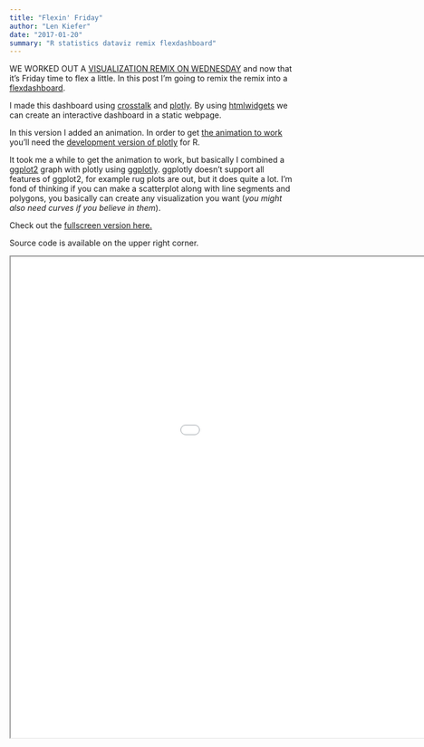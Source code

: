 ```yaml
---
title: "Flexin' Friday"
author: "Len Kiefer"
date: "2017-01-20"
summary: "R statistics dataviz remix flexdashboard"
---
```


WE WORKED OUT A [VISUALIZATION REMIX ON WEDNESDAY](http://lenkiefer.com/2017/01/18/workin-workout) and now that it's Friday time to flex a little.  In this post I'm going to remix the remix into a [flexdashboard](http://rmarkdown.rstudio.com/flexdashboard/index.html).

I made this dashboard using [crosstalk]( http://rstudio.github.io/crosstalk/) and [plotly]( https://plot.ly/r/). By using [htmlwidgets]( http://www.htmlwidgets.org/) we can create an interactive dashboard in a static webpage.

In this version I added an animation.  In order to get [the animation to work](https://cpsievert.github.io/plotly_book/key-frame-animations.html) you'll need the [development version of plotly](https://github.com/ropensci/plotly) for R.

It took me a while to get the animation to work, but basically I combined a [ggplot2](http://ggplot2.org/) graph with plotly using [ggplotly](https://plot.ly/ggplot2/).  ggplotly doesn't support all features of ggplot2, for example rug plots are out, but it does quite a lot.  I'm fond of thinking if you can make a scatterplot along with line segments and polygons, you basically can create any visualization you want (*you might also need curves if you believe in them*).

Check out the [fullscreen version here.](../../../../chartbooks/jan2017/friday_flexin.html)

Source code is available on the upper right corner.

<iframe src="../../../../chartbooks/jan2017/friday_flexin.html" height="850" width="1200"></iframe>
